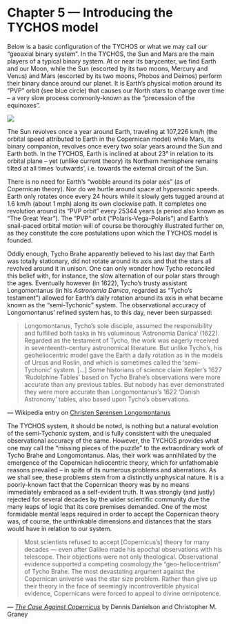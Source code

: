 Chapter 5 — Introducing the TYCHOS model
========================================

Below is a basic configuration of the TYCHOS or what we may call our “geoaxial binary system”. In the TYCHOS, the Sun and Mars are the main players of a typical binary system. At or near its barycenter, we find Earth and our Moon, while the Sun (escorted by its two moons, Mercury and Venus) and Mars (escorted by its two moons, Phobos and Deimos) perform their binary dance around our planet. It is Earth’s physical motion around its “PVP” orbit (see blue circle) that causes our North stars to change over time – a very slow process commonly-known as the “precession of the equinoxes”.

[![](https://www.tychos.info/book_imagery/018_GeoaxialBinarySystem_NEW_01.jpg)](https://www.tychos.info/book_imagery/018_GeoaxialBinarySystem_NEW_01.jpg)

The Sun revolves once a year around Earth, traveling at 107,226 km/h (the orbital speed attributed to Earth in the Copernican model) while Mars, its binary companion, revolves once every two solar years around the Sun and Earth both. In the TYCHOS, Earth is inclined at about 23° in relation to its orbital plane – yet (unlike current theory) its Northern hemisphere remains tilted at all times ‘outwards’, i.e. towards the external circuit of the Sun.

There is no need for Earth’s “wobble around its polar axis” (as of Copernican theory). Nor do we hurtle around space at hypersonic speeds. Earth only rotates once every 24 hours while it slowly gets tugged around at 1.6 km/h (about 1 mph) along its own clockwise path. It completes one revolution around its “PVP orbit” every 25344 years (a period also known as “The Great Year”). The “PVP” orbit (“Polaris-Vega-Polaris”) and Earth’s snail-paced orbital motion will of course be thoroughly illustrated further on, as they constitute the core postulations upon which the TYCHOS model is founded.

Oddly enough, Tycho Brahe apparently believed to his last day that Earth was totally stationary, did not rotate around its axis and that the stars all revolved around it in unison. One can only wonder how Tycho reconciled this belief with, for instance, the slow alternation of our polar stars through the ages. Eventually however (in 1622), Tycho’s trusty assistant Longomontanus (in his _Astronomia Danica_, regarded as “Tycho’s testament”) allowed for Earth’s daily rotation around its axis in what became known as the “semi-Tychonic” system. The observational accuracy of Longomontanus’ refined system has, to this day, never been surpassed:

> Longomontanus, Tycho’s sole disciple, assumed the responsibility and fulfilled both tasks in his voluminous ‘Astronomia Danica’ (1622). Regarded as the testament of Tycho, the work was eagerly received in seventeenth-century astronomical literature. But unlike Tycho’s, his geoheliocentric model gave the Earth a daily rotation as in the models of Ursus and Roslin, and which is sometimes called the ‘semi-Tychonic’ system. \[…\] Some historians of science claim Kepler’s 1627 ‘Rudolphine Tables’ based on Tycho Brahe’s observations were more accurate than any previous tables. But nobody has ever demonstrated they were more accurate than Longomontanus’s 1622 ‘Danish Astronomy’ tables, also based upon Tycho’s observations.

— Wikipedia entry on [Christen Sørensen Longomontanus](https://en.wikipedia.org/wiki/Christen_S%C3%B8rensen_Longomontanus)

The TYCHOS system, it should be noted, is nothing but a natural evolution of the semi-Tychonic system, and is fully consistent with the unequaled observational accuracy of the same. However, the TYCHOS provides what one may call the “missing pieces of the puzzle” to the extraordinary work of Tycho Brahe and Longomontanus. Alas, their work was annihilated by the emergence of the Copernican heliocentric theory, which for unfathomable reasons prevailed – in spite of its numerous problems and aberrations. As we shall see, these problems stem from a distinctly unphysical nature. It is a poorly-known fact that the Copernican theory was by no means immediately embraced as a self-evident truth. It was strongly (and justly) rejected for several decades by the wider scientific community due the many leaps of logic that its core premises demanded. One of the most formidable mental leaps required in order to accept the Copernican theory was, of course, the unthinkable dimensions and distances that the stars would have in relation to our system.

> Most scientists refused to accept \[Copernicus’s\] theory for many decades — even after Galileo made his epochal observations with his telescope. Their objections were not only theological. Observational evidence supported a competing cosmology,the “geo-heliocentrism” of Tycho Brahe. The most devastating argument against the Copernican universe was the star size problem. Rather than give up their theory in the face of seemingly incontrovertible physical evidence, Copernicans were forced to appeal to divine omnipotence.

_— [The Case Against Copernicus](https://physics.ucf.edu/~britt/Geophysics/Readings/R2The%20case%20against%20Copernicus.pdf)_ by Dennis Danielson and Christopher M. Graney
